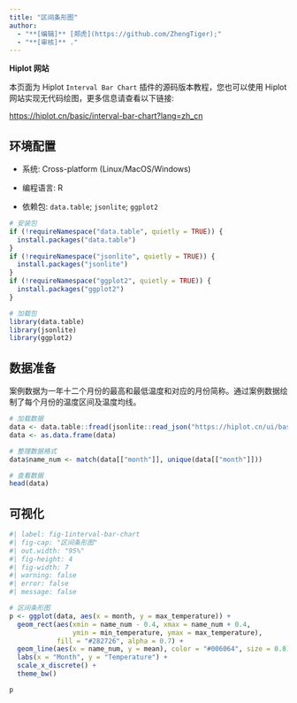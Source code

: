 ```yaml
---
title: "区间条形图"
author:
  - "**[编辑]** [郑虎](https://github.com/ZhengTiger);"
  - "**[审核]** ."
---
```


::: callout-note
**Hiplot 网站**

本页面为 Hiplot `Interval Bar Chart` 插件的源码版本教程，您也可以使用 Hiplot 网站实现无代码绘图，更多信息请查看以下链接:

<https://hiplot.cn/basic/interval-bar-chart?lang=zh_cn>
:::

## 环境配置

-   系统: Cross-platform (Linux/MacOS/Windows)

-   编程语言: R

-   依赖包: `data.table`; `jsonlite`; `ggplot2`

```r
# 安装包
if (!requireNamespace("data.table", quietly = TRUE)) {
  install.packages("data.table")
}
if (!requireNamespace("jsonlite", quietly = TRUE)) {
  install.packages("jsonlite")
}
if (!requireNamespace("ggplot2", quietly = TRUE)) {
  install.packages("ggplot2")
}

# 加载包
library(data.table)
library(jsonlite)
library(ggplot2)
```

## 数据准备

案例数据为一年十二个月份的最高和最低温度和对应的月份简称。通过案例数据绘制了每个月份的温度区间及温度均线。

```r
# 加载数据
data <- data.table::fread(jsonlite::read_json("https://hiplot.cn/ui/basic/interval-bar-chart/data.json")$exampleData$textarea[[1]])
data <- as.data.frame(data)

# 整理数据格式
data$name_num <- match(data[["month"]], unique(data[["month"]]))

# 查看数据
head(data)
```

## 可视化

```r
#| label: fig-1interval-bar-chart
#| fig-cap: "区间条形图"
#| out.width: "95%"
#| fig-height: 4
#| fig-width: 7
#| warning: false
#| error: false
#| message: false

# 区间条形图
p <- ggplot(data, aes(x = month, y = max_temperature)) +
  geom_rect(aes(xmin = name_num - 0.4, xmax = name_num + 0.4,
                ymin = min_temperature, ymax = max_temperature), 
            fill = "#282726", alpha = 0.7) +
  geom_line(aes(x = name_num, y = mean), color = "#006064", size = 0.8) +
  labs(x = "Month", y = "Temperature") +
  scale_x_discrete() +
  theme_bw()

p
```



